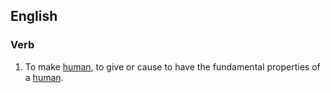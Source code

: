 ==English==
===Verb===
{{en-verb|humanizes|humanizing|humanized|humanized}}

#To make [[human]], to give or cause to have the fundamental properties of a [[human]].